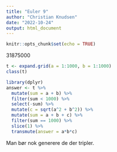 ```yaml
---
title: "Euler 9"
author: "Christian Knudsen"
date: "2022-10-24"
output: html_document
---
```


```r
knitr::opts_chunk$set(echo = TRUE)
```


31875000

```r
t <- expand.grid(a = 1:1000, b = 1:1000)
class(t)

library(dplyr)
answer <- t %>% 
  mutate(sum = a + b) %>% 
  filter(sum < 1000) %>% 
  select(-sum) %>% 
  mutate(c = sqrt(a^2 + b^2)) %>% 
  mutate(sum = a + b + c) %>% 
  filter(sum == 1000) %>% 
  slice(1) %>% 
  transmute(answer = a*b*c)
```
Man bør nok generere de der tripler.
